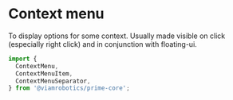 
<Meta title='Elements/Context menu' />

# Context menu

To display options for some context. Usually made visible on click (especially right click) and in conjunction with floating-ui.

```ts
import {
  ContextMenu,
  ContextMenuItem,
  ContextMenuSeparator,
} from '@viamrobotics/prime-core';
```

<Canvas>
  <Story of={ContextMenuStories.Basic} />
</Canvas>

